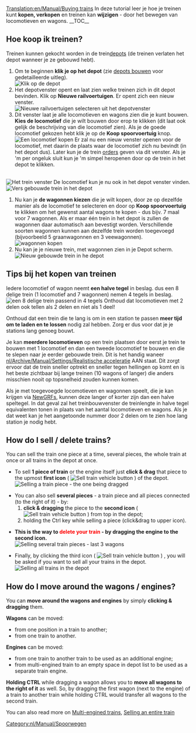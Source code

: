 [[Translation:en/Manual/Buying trains]]
{{nl/Vertaling|en/Manual/Buying trains|40}}
{{nl/Manual/Tutorial/Tutorial}}
In deze tutorial leer je hoe je treinen kunt '''kopen, verkopen''' en treinen kan '''wijzigen''' - door het bewegen van locomotieven en wagons.
__TOC__ 
==Hoe koop ik treinen?==
Treinen kunnen gekocht worden in de trein[[nl/Depot|depot]]s (de treinen verlaten het depot wanneer je ze gebouwd hebt).
#Om te beginnen '''klik je op het depot''' (zie [[nl/Manual/Depots bouwen|depots bouwen]] voor gedetailleerde uitleg).<br/>[[File:en/Manual/BuildTrainTutorial1.png|none|frame|Klik op de depot]]
#Het depotvenster opent en laat zien welke treinen zich in dit depot bevinden. Klik op '''Nieuwe railvoertuigen'''. Er opent zich een nieuw venster.<br/>[[File:en/Manual/BuildTrainTutorial2.png|none|frame|Nieuwe railvoertuigen selecteren uit het depotvenster]]
#Dit venster laat je alle locomotieven en wagons zien die je kunt bouwen. '''Kies de locomotief''' die je wilt bouwen door erop te klikken (dit laat ook gelijk de beschrijving van die locomotief zien). Als je de goede locomotief gekozen hebt klik je op de '''Koop spoorvoertuig''' knop.<br/>[[File:en/Manual/BuildTrainTutorial3.png|none|frame|Een locomotief kopen]] Er zal nu een nieuw venster openen voor de locomotief, met daarin de plaats waar de locomotief zich nu bevindt (in het depot dus). Later kun je de trein [[nl/Manual/Orders|orders]] geven via dit venster. Als je 'm per ongeluk sluit kun je 'm simpel heropenen door op de trein in het depot te klikken. 
<br/>[[File:en/Manual/BuildTrainTutorial5.png|none|frame|Het trein venster]] De locomotief kun je nu ook in het depot venster vinden.
<br/>[[File:en/Manual/BuildTrainTutorial4.png|none|frame|Vers gebouwde trein in het depot]]
#Nu kan je '''de wagonnen kiezen ''' die je wilt kopen, door ze op dezelfde manier als de locomotief te selecteren en door op '''Koop spoorvoertuig''' te klikken om het gewenst aantal wagons te kopen - dus bijv. 7 maal voor 7 wagonnen. Als er maar één trein in het depot is zullen de wagonnen daar automatisch aan bevestigt worden. Verschillende soorten wagonnen kunnen aan dezelfde trein worden toegevoegd (bijvoorbeeld 5 graanwagonnen en 3 veewagonnen).<br/>[[File:en/Manual/BuildTrainTutorial6.png|none|frame|wagonnen kopen]]
#Nu kan je je nieuwe trein, met wagonnen zien in je Depot scherm.<br/>[[File:en/Manual/BuildTrainTutorial7.png|none|frame|Nieuw gebouwde trein in he depot]]

==Tips bij het kopen van treinen==
Iedere locomotief of wagon neemt '''een halve tegel''' in beslag. dus een 8 delige trein (1 locomotief and 7 wagonnen) nemen 4 tegels in beslag.
[[File:en/Manual/BuildTrainTutorial8.png|none|frame|een 8 delige trein passend in 4 tegels]]
Onthoud dat locomotieven met 2 delen ook tellen als 2 delen en niet als 1 deel!

Onthoud dat een trein die te lang is om in een station te passen '''meer tijd om te laden en te lossen''' nodig zal hebben. Zorg er dus voor dat je je stations lang genoeg bouwt.

Je kan '''meerdere locomotieven''' op een trein plaatsen door eerst je trein te bouwen met 1 locomotief en dan een tweede locomotief te bouwen en die te slepen naar je eerder gebouwde trein. Dit is het handig waneer [[nl/Archive/Manual/Settings/Realistische acceleratie]] AAN staat. Dit zorgt ervoor dat de trein sneller optrekt en sneller tegen hellingen op komt en is het beste zichtbaar bij lange treinen (10 wagons of langer) die anders misschien nooit op topsnelheid zouden kunnen komen.

Als je met toegevoegde locomotieven en wagonnen speelt, die je kan krijgen via [[nl/Manual/NewGRF|NewGRFs]], kunnen deze langer of korter zijn dan een halve speltegel. In dat geval zal het treinbouwvenster de treinlengte in halve tegel equivalenten tonen in plaats van het aantal locomotieven en wagons. Als je dat weet kan je het aangetoonde nummer door 2 delen om te zien hoe lang station je nodig hebt.

==How do I sell / delete trains?==
You can sell the train one piece at a time, several pieces, the whole train at once or all trains in the depot at once.

* To sell '''1 piece of train''' or the engine itself just '''click & drag''' that piece to the upmost '''first icon''' ( [[File:en/Manual/SellTrainVehicle.png|Sell train vehicle button]] ) of the depot.<br/>[[File:en/Manual/BuildTrainTutorial9.png|none|frame|Selling a train piece - the one being dragged]]

* You can also sell '''several pieces''' - a train piece and all pieces connected (to the right of it) - by:
*# '''click & dragging''' the piece to the '''second icon''' ( [[File:en/Manual/SellEntireTrain.png|Sell train vehicle button]] ) from top in the depot;
*# holding the Ctrl key while selling a piece (click&drag to upper icon).

* '''This is the way to <font color='red'>delete your train</font> - by dragging the engine to the second icon.'''<br/>[[File:en/Manual/BuildTrainTutorial10.png|none|frame|Selling several train pieces - last 3 wagons]]

* Finally, by clicking the third icon ( [[File:en/Manual/SellAllTrains.png|Sell train vehicle button]] ) , you will be asked if you want to sell all your trains in the depot.<br/>[[File:en/Manual/BuildTrainTutorial11.png|none|frame|Selling all trains in the depot]]

==How do I move around the wagons / engines?==

You can '''move around the wagons and engines''' by simply '''clicking & dragging''' them.

'''Wagons''' can be moved:
* from one position in a train to another;
* from one train to another.
'''Engines''' can be moved:
* from one train to another train to be used as an additional engine;
* from multi-engined train to an empty space in depot list to be used as a separate train engine.

'''Holding CTRL''' while dragging a wagon allows you to '''move all wagons to the right of it''' as well. So, by dragging the first wagon (next to the engine) of a train to another train while holding CTRL would transfer all wagons to the second train.

You can also read more on [[en/Archive/Manual/Multiheaded trains|Multi-engined trains]], [[en/Manual/Sell entire train|Selling an entire train]]

[[Category:nl/Manual/Spoorwegen]]